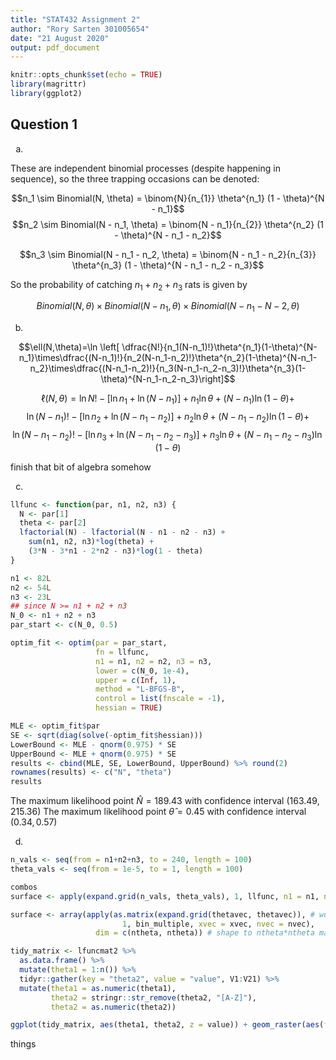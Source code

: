 ```yaml
---
title: "STAT432 Assignment 2"
author: "Rory Sarten 301005654"
date: "21 August 2020"
output: pdf_document
---
```


```r
knitr::opts_chunk$set(echo = TRUE)
library(magrittr)
library(ggplot2)
```

## Question 1

a) 

These are independent binomial processes (despite happening in sequence), so the three trapping occasions can be denoted:

$$n_1 \sim Binomial(N, \theta) = \binom{N}{n_{1}} \theta^{n_1} (1 - \theta)^{N - n_1}$$
$$n_2 \sim Binomial(N - n_1, \theta) = 
\binom{N - n_1}{n_{2}} \theta^{n_2} (1 - \theta)^{N - n_1 - n_2}$$

$$n_3 \sim Binomial(N - n_1 - n_2, \theta) = 
\binom{N - n_1 - n_2}{n_{3}} \theta^{n_3} (1 - \theta)^{N - n_1 - n_2 - n_3}$$

So the probability of catching $n_1 + n_2 + n_3$ rats is given by 

$$Binomial(N, \theta) \times Binomial(N - n_1, \theta) \times Binomial(N - n_1 - N-2, \theta)$$

b)

$$\ell(N,\theta)=\ln \left[ \dfrac{N!}{n_1(N-n_1)!}\theta^{n_1}(1-\theta)^{N-n_1}\times\dfrac{(N-n_1)!}{n_2(N-n_1-n_2)!}\theta^{n_2}(1-\theta)^{N-n_1-n_2}\times\dfrac{(N-n_1-n_2)!}{n_3(N-n_1-n_2-n_3)!}\theta^{n_3}(1-\theta)^{N-n_1-n_2-n_3}\right]$$

$$\ell(N,\theta) = 
\ln N! - [\ln n_1 + \ln (N-n_1)] + n_1 \ln \theta + (N-n_1)\ln (1 - \theta) +$$
$$\ln (N-n_1)! - [\ln n_2 + \ln (N-n_1-n_2)] + n_2 \ln \theta + (N-n_1-n_2)\ln (1 - \theta) +$$
$$\ln (N-n_1-n_2)! - [\ln n_3 + \ln (N-n_1-n_2-n_3)] + n_3 \ln \theta + (N-n_1-n_2-n_3)\ln (1 - \theta)$$

finish that bit of algebra somehow

c)

```r
llfunc <- function(par, n1, n2, n3) {
  N <- par[1]
  theta <- par[2]
  lfactorial(N) - lfactorial(N - n1 - n2 - n3) +
    sum(n1, n2, n3)*log(theta) + 
    (3*N - 3*n1 - 2*n2 - n3)*log(1 - theta)
}

n1 <- 82L
n2 <- 54L
n3 <- 23L
## since N >= n1 + n2 + n3
N_0 <- n1 + n2 + n3
par_start <- c(N_0, 0.5)

optim_fit <- optim(par = par_start,
                   fn = llfunc,
                   n1 = n1, n2 = n2, n3 = n3,
                   lower = c(N_0, 1e-4),
                   upper = c(Inf, 1),
                   method = "L-BFGS-B",
                   control = list(fnscale = -1),
                   hessian = TRUE)

MLE <- optim_fit$par
SE <- sqrt(diag(solve(-optim_fit$hessian)))
LowerBound <- MLE - qnorm(0.975) * SE
UpperBound <- MLE + qnorm(0.975) * SE
results <- cbind(MLE, SE, LowerBound, UpperBound) %>% round(2)
rownames(results) <- c("N", "theta")
results
```

The maximum likelihood point $\hat{N} = 189.43$ with confidence interval $(163.49, 215.36)$
The maximum likelihood point $\hat{\theta} = 0.45$ with confidence interval $(0.34, 0.57)$

d)

```r
n_vals <- seq(from = n1+n2+n3, to = 240, length = 100)
theta_vals <- seq(from = 1e-5, to = 1, length = 100)

combos
surface <- apply(expand.grid(n_vals, theta_vals), 1, llfunc, n1 = n1, n2 = n2, n3 = n3)

surface <- array(apply(as.matrix(expand.grid(thetavec, thetavec)), # work through expand.grid combinations
                         1, bin_multiple, xvec = xvec, nvec = nvec), 
                   dim = c(ntheta, ntheta)) # shape to ntheta*ntheta matrix

tidy_matrix <- lfuncmat2 %>% 
  as.data.frame() %>% 
  mutate(theta1 = 1:n()) %>% 
  tidyr::gather(key = "theta2", value = "value", V1:V21) %>% 
  mutate(theta1 = as.numeric(theta1),
         theta2 = stringr::str_remove(theta2, "[A-Z]"),
         theta2 = as.numeric(theta2))

ggplot(tidy_matrix, aes(theta1, theta2, z = value)) + geom_raster(aes(fill = value)) + geom_contour(bins = 20)

```



things